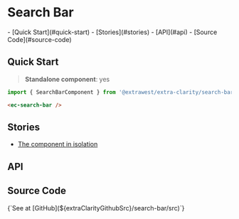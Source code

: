 


<style>
 { docsStylePatch }
</style>

<Meta
  of={ComponentStories}
  name="Overview"
/>

# Search Bar

<div className="table-of-contents">
  - [Quick Start](#quick-start)
  - [Stories](#stories)
  - [API](#api)
  - [Source Code](#source-code)
</div>

## Quick Start

> **Standalone component**: yes

```typescript
import { SearchBarComponent } from '@extrawest/extra-clarity/search-bar'
```
```html
<ec-search-bar />
```

## Stories

* [The component in isolation](/story/components-search-bar--component-itself-story)

## API

<ArgTypes sort="requiredFirst" />

## Source Code

<Markdown>
  {`See at [GitHub](${extraClarityGithubSrc}/search-bar/src)`}
</Markdown>
